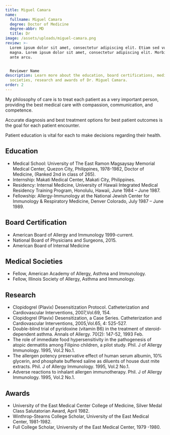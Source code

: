 ```yaml
---
title: Miguel Camara
name:
  fullname: Miguel Camara
  degree: Doctor of Medicine
  degree-abbr: MD
  title: Dr
image: /assets/uploads/miguel-camara.png
review: >-
  Lorem ipsum dolor sit amet, consectetur adipiscing elit. Etiam sed vulputate
  magna. Lorem ipsum dolor sit amet, consectetur adipiscing elit. Morbi lacinia
  ante arcu.


  Reviewer Name
description: Learn more about the education, board certifications, medical
  societies, research and awards of Dr. Miguel Camara.
order: 2
---
```

My philosophy of care is to treat each patient as a very important person, providing the best medical care with compassion, communication, and competence.

Accurate diagnosis and best treatment options for best patient outcomes is the goal for each patient encounter.

Patient education is vital for each to make decisions regarding their health.


## Education
* Medical School: University of The East Ramon Magsaysay Memorial Medical Center, Quezon City, Philippines, 1978-1982, Doctor of Medicine, (Ranked 2nd in class of 265).
* Internship: Makati Medical Center, Makati City, Philippines.
* Residency: Internal Medicine, University of Hawaii Integrated Medical Residency Training Program, Honolulu, Hawaii, June 1984 – June 1987.
* Fellowship: Allergy-Immunology at the National Jewish Center for Immunology &amp; Respiratory Medicine, Denver Colorado, July 1987 – June 1989.

## Board Certification
* American Board of Allergy and Immunology 1999-current.
* National Board of Physicians and Surgeons, 2015.
* American Board of Internal Medicine

## Medical Societies
* Fellow, American Academy of Allergy, Asthma and Immunology.
* Fellow, Illinois Society of Allergy, Asthma and Immunology.

## Research
* Clopidogrel (Plavix) Desensitization Protocol. Catheterization and Cardiovascular Interventions, 2007,Vol.69, 154.
* Clopidogrel (Plavix) Desensitization, a Case Series. Catheterization and Cardiovascular Interventions, 2005,Vol.65, 4: 525-527.
* Double-blind trial of pyridoxine (vitamin B6) in the treatment of steroid-dependent asthma. Annals of Allergy. 70(2): 147-52, 1993 Feb.
* The role of immediate food hypersensitivity in the pathogenesis of atopic dermatitis among Filipino children, a pilot study. Phil. J of Allergy Immunology. 1995, Vol.2 No.1.
* The allergen potency preservative effect of human serum albumin, 10% glycerin, and phosphate buffered saline as diluents of house dust mite extracts. Phil. J of Allergy Immunology. 1995, Vol.2 No.1.
* Adverse reactions to inhalant allergen immunotherapy. Phil. J of Allergy Immunology. 1995, Vol.2 No.1.

## Awards
* University of the East Medical Center College of Medicine, Silver Medal Class Salutatorian Award, April 1982.
* Winthrop-Stearns College Scholar, University of the East Medical Center, 1981-1982.
* Full College Scholar, University of the East Medical Center, 1979 -1980.